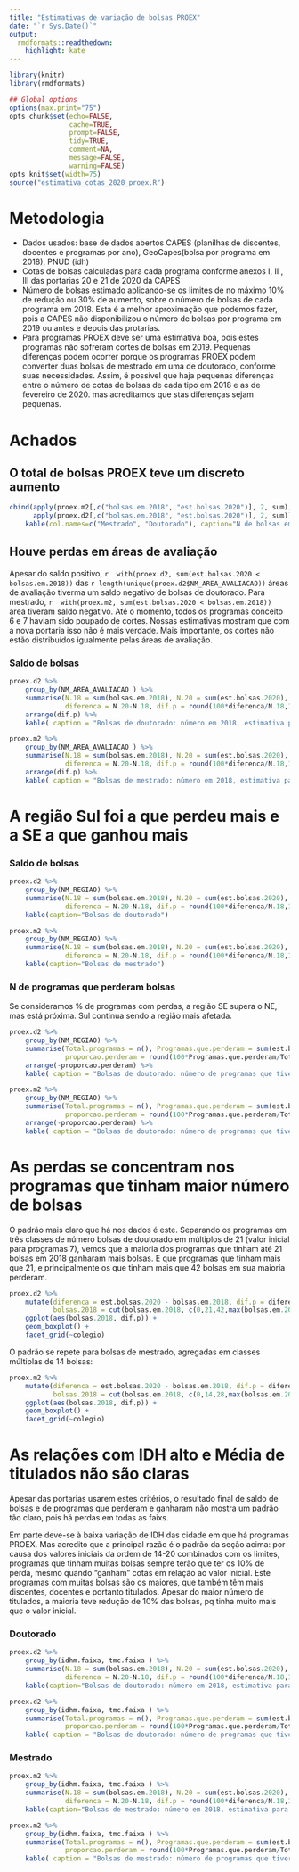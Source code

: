 ```yaml
---
title: "Estimativas de variação de bolsas PROEX"
date: "`r Sys.Date()`"
output:
  rmdformats::readthedown:
    highlight: kate
---
```



```r
library(knitr)
library(rmdformats)

## Global options
options(max.print="75")
opts_chunk$set(echo=FALSE,
               cache=TRUE,
               prompt=FALSE,
               tidy=TRUE,
               comment=NA,
               message=FALSE,
               warning=FALSE)
opts_knit$set(width=75)
source("estimativa_cotas_2020_proex.R")
```

# Metodologia

* Dados usados: base de dados abertos CAPES (planilhas de discentes,
docentes e programas por ano), GeoCapes(bolsa por programa em 2018), PNUD (idh)
* Cotas de bolsas calculadas para cada programa conforme anexos I, II
   , III das portarias 20 e 21 de 2020 da CAPES
* Número de bolsas estimado aplicando-se os limites de no máximo 10%
  de redução ou 30% de aumento, sobre o número de bolsas de cada
  programa em 2018. Esta é a melhor aproximação que podemos fazer,
  pois a CAPES não disponibilizou o número de bolsas por programa
  em 2019 ou antes e depois das protarias. 
* Para programas PROEX deve
  ser uma estimativa boa, pois estes programas não sofreram cortes de
  bolsas em 2019. Pequenas diferenças podem ocorrer porque os
  programas PROEX podem converter duas bolsas de mestrado em uma de
  doutorado, conforme suas necessidades. Assim, é possível que haja
  pequenas diferenças entre o número de cotas de bolsas de cada tipo
  em 2018 e as de fevereiro de 2020. mas acreditamos que stas
  diferenças sejam pequenas.

# Achados

## O total de bolsas PROEX teve um discreto aumento

```r
cbind(apply(proex.m2[,c("bolsas.em.2018", "est.bolsas.2020")], 2, sum),
      apply(proex.d2[,c("bolsas.em.2018", "est.bolsas.2020")], 2, sum))%>%
    kable(col.names=c("Mestrado", "Doutorado"), caption="N de bolsas em 2018 e estimado para 2020")
```

## Houve perdas em áreas de avaliação

Apesar do saldo positivo, `r  with(proex.d2, sum(est.bolsas.2020 < bolsas.em.2018)) ` 
das `r length(unique(proex.d2$NM_AREA_AVALIACAO))` áreas de avaliação tiverma um saldo negativo de bolsas de doutorado.
Para mestrado, `r  with(proex.m2, sum(est.bolsas.2020 < bolsas.em.2018))` área tiveram saldo negativo.
Até o momento, todos os programas conceito 6 e 7 haviam sido poupado de cortes. Nossas estimativas mostram que com a nova portaria isso não é mais verdade. Mais importante, os cortes não estão distribuídos igualmente pelas áreas de avaliação.

### Saldo de bolsas

```r
proex.d2 %>%
    group_by(NM_AREA_AVALIACAO ) %>%
    summarise(N.18 = sum(bolsas.em.2018), N.20 = sum(est.bolsas.2020),
              diferenca = N.20-N.18, dif.p = round(100*diferenca/N.18,1)) %>%
    arrange(dif.p) %>%
	kable( caption = "Bolsas de doutorado: número em 2018, estimativa para 2020, diferença absoluta e percentual em relação a 2018")

```

```r
proex.m2 %>%
    group_by(NM_AREA_AVALIACAO ) %>%
    summarise(N.18 = sum(bolsas.em.2018), N.20 = sum(est.bolsas.2020),
              diferenca = N.20-N.18, dif.p = round(100*diferenca/N.18,1)) %>%
    arrange(dif.p) %>%
	kable( caption = "Bolsas de mestrado: número em 2018, estimativa para 2020, diferença absoluta e percentual em relação a 2018")
```



# A região Sul foi a que perdeu mais e a SE a que ganhou mais

### Saldo de bolsas 

```r
proex.d2 %>%
    group_by(NM_REGIAO) %>%
    summarise(N.18 = sum(bolsas.em.2018), N.20 = sum(est.bolsas.2020),
              diferenca = N.20-N.18, dif.p = round(100*diferenca/N.18,1)) %>%
    kable(caption="Bolsas de doutorado")
```

```r
proex.m2 %>%
    group_by(NM_REGIAO) %>%
    summarise(N.18 = sum(bolsas.em.2018), N.20 = sum(est.bolsas.2020),
              diferenca = N.20-N.18, dif.p = round(100*diferenca/N.18,1)) %>%
    kable(caption="Bolsas de mestrado")
```

### N de programas que perderam bolsas

Se consideramos % de programas com perdas, a região SE supera o NE, mas está próxima. Sul continua sendo a região mais afetada.

```r
proex.d2 %>%
    group_by(NM_REGIAO) %>%
    summarise(Total.programas = n(), Programas.que.perderam = sum(est.bolsas.2020 < bolsas.em.2018),
              proporcao.perderam = round(100*Programas.que.perderam/Total.programas,1)) %>%
    arrange(-proporcao.perderam) %>%
	kable( caption = "Bolsas de doutorado: número de programas que tiveram perdas de bolsas")

```

```r
proex.m2 %>%
    group_by(NM_REGIAO) %>%
    summarise(Total.programas = n(), Programas.que.perderam = sum(est.bolsas.2020 < bolsas.em.2018),
              proporcao.perderam = round(100*Programas.que.perderam/Total.programas,1)) %>%
    arrange(-proporcao.perderam) %>%
	kable( caption = "Bolsas de doutorado: número de programas que tiveram perdas de bolsas")
```

# As perdas se concentram nos programas que tinham maior número de bolsas

O padrão mais claro que há nos dados é este. Separando os programas em
três classes de número bolsas de doutorado em múltiplos de 21 (valor
inicial para programas 7), vemos que a maioria dos programas que
tinham até 21 bolsas em 2018 ganharam mais bolsas. E que programas que
tinham mais que 21, e principalmente os que tinham mais que 42 bolsas
em sua maioria perderam.


```r
proex.d2 %>%
    mutate(diferenca = est.bolsas.2020 - bolsas.em.2018, dif.p = diferenca/bolsas.em.2018,
           bolsas.2018 = cut(bolsas.em.2018, c(0,21,42,max(bolsas.em.2018)+1))) %>%
    ggplot(aes(bolsas.2018, dif.p)) +
    geom_boxplot() +
    facet_grid(~colegio)
```

O padrão se repete para bolsas de mestrado, agregadas em classes múltiplas de 14 bolsas:

```r
proex.m2 %>%
    mutate(diferenca = est.bolsas.2020 - bolsas.em.2018, dif.p = diferenca/bolsas.em.2018,
           bolsas.2018 = cut(bolsas.em.2018, c(0,14,28,max(bolsas.em.2018)+1))) %>%
    ggplot(aes(bolsas.2018, dif.p)) +
    geom_boxplot() +
    facet_grid(~colegio)
```


# As relações com IDH alto e Média de titulados não são claras

Apesar das portarias usarem estes critérios, o resultado final de saldo de bolsas e de programas
que perderam e ganharam não mostra um padrão tão claro, pois há perdas em todas as faixs.

Em parte deve-se à baixa variação de IDH das cidade em que há
programas PROEX. Mas acredito que a principal razão é o padrão da
seção acima: por causa dos valores iniciais da ordem de 14-20
combinados com os limites, programas que tinham muitas bolsas sempre
terão que ter os 10% de perda, mesmo quando "ganham" cotas em relação
ao valor inicial. Este programas com muitas bolsas são os maiores, que
também têm mais discentes, docentes e portanto titulados. Apesar do
maior número de titulados, a maioria teve redução de 10% das bolsas,
pq tinha muito mais que o valor inicial.

### Doutorado
```r
proex.d2 %>%
    group_by(idhm.faixa, tmc.faixa ) %>%
    summarise(N.18 = sum(bolsas.em.2018), N.20 = sum(est.bolsas.2020),
              diferenca = N.20-N.18, dif.p = round(100*diferenca/N.18,1)) %>%
    kable(caption="Bolsas de doutorado: número em 2018, estimativa para 2020, diferença absoluta e percentual em relação a 2018") 
```

```r
proex.d2 %>%
    group_by(idhm.faixa, tmc.faixa ) %>%
    summarise(Total.programas = n(), Programas.que.perderam = sum(est.bolsas.2020 < bolsas.em.2018),
              proporcao.perderam = round(100*Programas.que.perderam/Total.programas,1)) %>%
	kable( caption = "Bolsas de doutorado: número de programas que tiveram perdas")
```

### Mestrado
```r
proex.m2 %>%
    group_by(idhm.faixa, tmc.faixa ) %>%
    summarise(N.18 = sum(bolsas.em.2018), N.20 = sum(est.bolsas.2020),
              diferenca = N.20-N.18, dif.p = round(100*diferenca/N.18,1)) %>%
    kable(caption="Bolsas de mestrado: número em 2018, estimativa para 2020, diferença absoluta e percentual em relação a 2018") 
```

```r
proex.m2 %>%
    group_by(idhm.faixa, tmc.faixa ) %>%
    summarise(Total.programas = n(), Programas.que.perderam = sum(est.bolsas.2020 < bolsas.em.2018),
              proporcao.perderam = round(100*Programas.que.perderam/Total.programas,1)) %>%
	kable( caption = "Bolsas de mestrado: número de programas que tiveram perdas")
```
